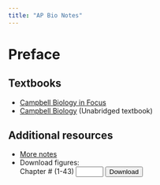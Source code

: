 ```yaml
---
title: "AP Bio Notes"
---
```


# Preface {-}

## Textbooks
- [Campbell Biology in Focus](https://drive.google.com/uc?export=download&id=1psB9_RvLbvb29f7wpxXm5B1moAnLgM9f){target="_blank"}
- [Campbell Biology](https://drive.google.com/uc?export=download&id=1_FAslC0hqf276vZ6FiNmfi4fXj2dopJJ){target="_blank"} (Unabridged textbook)

## Additional resources
- [More notes](https://drive.google.com/file/d/1F60xvNtyReV8deqlMydJd0gAT008mWQZ/view){target="_blank"}
- Download figures:  
    Chapter # (1-43) <input type="number" id="chapter" min="1" max="43"> <button type="button" id="download">Download</button>

<script>
    document.getElementById("download").onclick = function() {
        var x = document.getElementById("chapter").value;
        if (!x || x < 1 || x > 43 || parseInt(x) != x) {
            window.alert("Invalid chapter number");
        } else {
            if (x < 10)
                x = "0" + x;
            var link = document.createElement("a");
            link.target = "_blank";
            link.href = "https://media.pearsoncmg.com/bc/bc_campbell_biologyinfocus_1_msa/student_art/" + x + "_art_for_students.zip"
            document.body.appendChild(link);
            link.click();
            link.remove();
        }
    }
</script>

